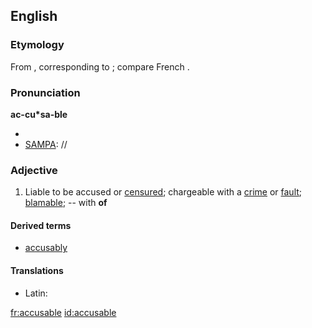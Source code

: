 ==English==

===Etymology===
From {{etyl|la|en}} {{term|accusabilis|accūsābilis|accusable|lang=la}}, corresponding to {{suffix|accuse|able}}; compare French {{term|accusable|lang=fr}}.

===Pronunciation===
'''ac-cu*sa-ble'''
*{{IPA|/əˈkjuːzəbl/|lang=en}}
*[[SAMPA]]: //

===Adjective===
{{en-adj}}

# Liable to be accused or [[censure]]d; chargeable with a [[crime]] or [[fault]]; [[blamable]]; -- with '''of'''

====Derived terms====
* [[accusably]]

====Translations====
{{trans-top|liable to be accused}}
* Latin: {{t-|la|accusabilis}}
{{trans-mid}}
{{trans-bottom}}

[[fr:accusable]]
[[id:accusable]]